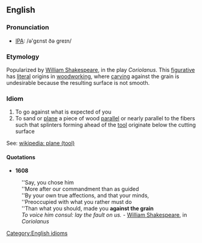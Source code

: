 ==English==

===Pronunciation===
* [[IPA]]: /ə'gεnst ðə greɪn/

===Etymology===
Popularized by [[wikipedia:William Shakespeare|William Shakespeare]], in the play ''Coriolanus''.  This [[figurative]] has [[literal]] origins in [[woodworking]], where [[carving]] against the grain is undesirable because the resulting surface is not smooth.

===Idiom===
# To go against what is expected of you
# To sand or [[plane]] a piece of wood [[parallel]] or nearly parallel to the fibers such that splinters forming ahead of the [[tool]] originate below the cutting surface

See: [[wikipedia: plane (tool)]]

====Quotations====
* '''1608'''<br>
: ''Say, you chose him<br>
: ''More after our commandment than as guided<br>
: ''By your own true affections, and that your minds,<br>
: ''Preoccupied with what you rather must do<br>
: ''Than what you should, made you '''against the grain'''<br>
: ''To voice him consul: lay the fault on us.'' - [[wikipedia:William Shakespeare|William Shakespeare]], in ''Coriolanus''

[[Category:English idioms]]